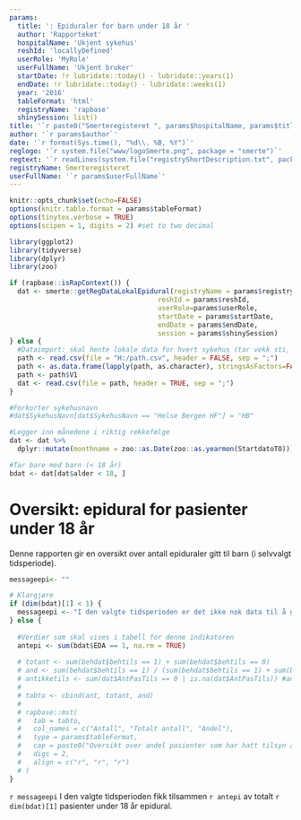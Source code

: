 ```yaml
---
params:
  title: ': Epiduraler for barn under 18 år '
  author: 'Rapporteket'
  hospitalName: 'Ukjent sykehus'
  reshId: 'locallyDefined'
  userRole: 'MyRole'
  userFullName: 'Ukjent bruker'
  startDate: !r lubridate::today() - lubridate::years(1)
  endDate: !r lubridate::today() - lubridate::weeks(1)
  year: '2016'
  tableFormat: 'html'
  registryName: 'rapbase'
  shinySession: list()
title: '`r paste0("Smerteregisteret ", params$hospitalName, params$title, params$startDate, " til ", params$endDate)`'
author: '`r params$author`'
date: '`r format(Sys.time(), "%d\\. %B, %Y")`'
reglogo: '`r system.file("www/logoSmerte.png", package = "smerte")`'
regtext: '`r readLines(system.file("registryShortDescription.txt", package = "smerte"))`'
registryName: Smerteregisteret
userFullName: '`r params$userFullName`'
---
```

```r
knitr::opts_chunk$set(echo=FALSE)
options(knitr.table.format = params$tableFormat)
options(tinytex.verbose = TRUE)
options(scipen = 1, digits = 2) #set to two decimal 

library(ggplot2)
library(tidyverse)
library(dplyr)
library(zoo)

```

```r

if (rapbase::isRapContext()) {
  dat <- smerte::getRegDataLokalEpidural(registryName = params$registryName,
                                     reshId = params$reshId,
                                     userRole=params$userRole,
                                     startDate = params$startDate,
                                     endDate = params$endDate,
                                     session = params$shinySession)
} else {
  #Dataimport: skal hente lokale data for hvert sykehus (tar vekk sti, og erstatter med lokal filB)
  path <- read.csv(file = "H:/path.csv", header = FALSE, sep = ";")
  path <- as.data.frame(lapply(path, as.character), stringsAsFactors=FALSE)
  path <- path$V1
  dat <- read.csv(file = path, header = TRUE, sep = ";")
}

#Forkorter sykehusnavn
#dat$SykehusNavn[dat$SykehusNavn == "Helse Bergen HF"] = "HB"

#Legger inn månedene i riktig rekkefølge
dat <- dat %>%
  dplyr::mutate(monthname = zoo::as.Date(zoo::as.yearmon(StartdatoTO)))

#Tar bare med barn (< 18 år)
bdat <- dat[dat$alder < 18, ]

```

# Oversikt: epidural for pasienter under 18 år

Denne rapporten gir en oversikt over antall epiduraler gitt til barn (i selvvalgt tidsperiode).


```r

messageepi<- ""

# Klargjøre
if (dim(bdat)[1] < 1) {
  messageepi <- "I den valgte tidsperioden er det ikke nok data til å gi ut resultater."
} else {
 
  #Verdier som skal vises i tabell for denne indikatoren
  antepi <- sum(bdat$EDA == 1, na.rm = TRUE)
  
  # totant <- sum(behdat$behtils == 1) + sum(behdat$behtils == 0)
  # and <- sum(behdat$behtils == 1) / (sum(behdat$behtils == 1) + sum(behdat$behtils == 0))
  # antikketils <- sum(dat$AntPasTils == 0 | is.na(dat$AntPasTils)) #antall som ikke har hatt noe tilsyn
  # 
  # tabto <- cbind(ant, totant, and)
  # 
  # rapbase::mst(
  #   tab = tabto,
  #   col_names = c("Antall", "Totalt antall", "Andel"),
  #   type = params$tableFormat,
  #   cap = paste0("Oversikt over andel pasienter som har hatt tilsyn av to eller flere behandlergrupper. Det var samtidig ", antikketils, " pasienter som hadde 0 tilsyn. Disse er ikke med i beregningen."),
  #   digs = 2,
  #   align = c("r", "r", "r")
  # )
}
```
`r messageepi`
I den valgte tidsperioden fikk tilsammen `r antepi` av totalt `r dim(bdat)[1]` pasienter under 18 år epidural.
